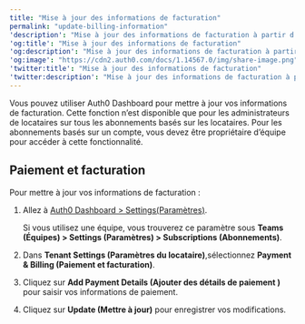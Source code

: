 ```yaml
---
title: "Mise à jour des informations de facturation"
permalink: "update-billing-information"
'description': "Mise à jour des informations de facturation à partir d’Auth0 Dashboard"
'og:title': "Mise à jour des informations de facturation"
'og:description': "Mise à jour des informations de facturation à partir d’Auth0 Dashboard"
'og:image': "https://cdn2.auth0.com/docs/1.14567.0/img/share-image.png"
'twitter:title': "Mise à jour des informations de facturation"
'twitter:description': "Mise à jour des informations de facturation à partir d’Auth0 Dashboard"
---
```


Vous pouvez utiliser <Tooltip href="/docs/docs/fr-ca/glossary?term=auth0-dashboard" tip="Auth0 Dashboard
Principal produit d’Auth0 pour configurer vos services." cta="Voir le glossaire">Auth0 Dashboard</Tooltip> pour mettre à jour vos informations de facturation. Cette fonction n’est disponible que pour les administrateurs de locataires sur tous les abonnements basés sur les locataires. Pour les abonnements basés sur un compte, vous devez être propriétaire d’équipe pour accéder à cette fonctionnalité.

## Paiement et facturation

Pour mettre à jour vos informations de facturation :

1. Allez à [Auth0 Dashboard > Settings(Paramètres)](https://manage.auth0.com/#/dashboard/settings).

   <Callout icon="file-lines" color="#0EA5E9" iconType="regular">

   Si vous utilisez une équipe, vous trouverez ce paramètre sous **Teams (Équipes) > Settings (Paramètres) > Subscriptions (Abonnements)**.

   </Callout>

2. Dans **Tenant Settings (Paramètres du locataire)**,sélectionnez **Payment & Billing (Paiement et facturation)**.
3. Cliquez sur **Add Payment Details (Ajouter des détails de paiement )** pour saisir vos informations de paiement.

4. Cliquez sur **Update (Mettre à jour)** pour enregistrer vos modifications.